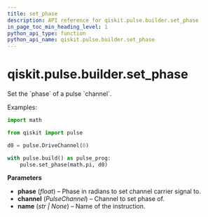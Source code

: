 ```yaml
---
title: set_phase
description: API reference for qiskit.pulse.builder.set_phase
in_page_toc_min_heading_level: 1
python_api_type: function
python_api_name: qiskit.pulse.builder.set_phase
---
```


<span id="qiskit-pulse-builder-set-phase" />

# qiskit.pulse.builder.set\_phase

<Function id="qiskit.pulse.builder.set_phase" isDedicatedPage={true} github="https://github.com/qiskit/qiskit/tree/stable/0.24/qiskit/pulse/builder.py" signature="set_phase(phase, channel, name=None)">
  Set the `phase` of a pulse `channel`.

  Examples:

  ```python
  import math

  from qiskit import pulse

  d0 = pulse.DriveChannel(0)

  with pulse.build() as pulse_prog:
      pulse.set_phase(math.pi, d0)
  ```

  **Parameters**

  *   **phase** (*float*) – Phase in radians to set channel carrier signal to.
  *   **channel** (*PulseChannel*) – Channel to set phase of.
  *   **name** (*str | None*) – Name of the instruction.
</Function>

